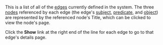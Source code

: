 <!-- Copyright (c)  2010  Glen E. Ivey
     Permission is granted to copy, distribute and/or modify this document
     under the terms of the GNU Free Documentation License, Version 1.3;
     with no Invariant Sections, no Front-Cover Texts, and no Back-Cover Texts.
     A copy of the license is in the file COPYING.DOCUMENTATION
  -->
This is a list of all of the [http://wiki.wontology.org/wiki/help.php?title=WmHelp:GlossaryAtoO#anchor_Edge edges] currently defined in the system.  The three [http://wiki.wontology.org/wiki/help.php?title=WmHelp:GlossaryAtoO#anchor_Node nodes] referenced by each edge (the edge's [http://wiki.wontology.org/wiki/help.php?title=WmHelp:GlossaryAtoO#anchor_Subject subject], [http://wiki.wontology.org/wiki/help.php?title=WmHelp:GlossaryPtoZ#anchor_Predicate predicate], and [http://wiki.wontology.org/wiki/help.php?title=WmHelp:GlossaryAtoO#anchor_Object object]) are represented by the referenced node's Title, which can be clicked to view the node's page.

Click the '''Show''' link at the right end of the line for each edge to go to that edge's details page.
